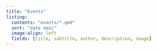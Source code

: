 ```yaml
---
title: "Events"
listing:
  contents: "events/*.qmd"
  sort: "date desc"
  image-align: left
  fields: [title, subtitle, author, description, image]
---
```


